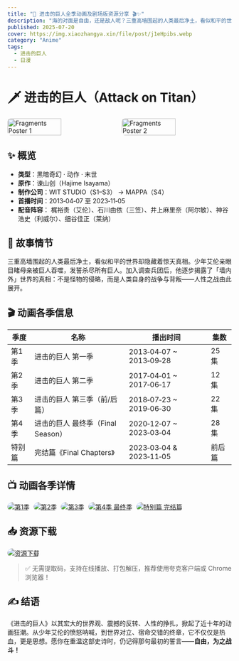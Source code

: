```yaml
---
title: "🎉 进击的巨人全季动画及剧场版资源分享 🎬✨"
description: "海的对面是自由，还是敌人呢？三重高墙围起的人类最后净土，看似和平的世界却隐藏着惊天真相。少年艾伦亲眼目睹母亲被巨人吞噬，发誓杀尽所有巨人。加入调查兵团后，他逐步揭露了「墙内外」世界的真相：不是怪物的侵略，而是人类自身的战争与背叛——人性之战由此展开。"
published: 2025-07-20
cover: https://img.xiaozhangya.xin/file/post/j1eHpibs.webp
category: "Anime"
tags:
  - 进击的巨人
  - 日漫
---
```


# 🗡️ **进击的巨人（Attack on Titan）**
<div style="display:flex; gap:10px; flex-wrap:wrap; justify-content:center;">
  <img src="https://picbed.xiaozhangya.xin/picbed/20250716180309140.jpg" alt="Fragments Poster 1" style="width:49%; border-radius:8px;" />
  <img src="https://picbed.xiaozhangya.xin/picbed/20250716180313745.jpg" alt="Fragments Poster 2" style="width:49%; border-radius:8px;" />
</div>

## ✨ 概览
- **类型**：黑暗奇幻 · 动作 · 末世  
- **原作**：谏山创（Hajime Isayama）  
- **制作公司**：WIT STUDIO（S1–S3） → MAPPA（S4）  
- **首播时间**：2013‑04‑07 至 2023‑11‑05  
- **配音阵容**：
梶裕贵（艾伦）、石川由依（三笠）、井上麻里奈（阿尔敏）、神谷浩史（利威尔）、细谷佳正（莱纳）

## 🧱 故事情节
三重高墙围起的人类最后净土，看似和平的世界却隐藏着惊天真相。少年艾伦亲眼目睹母亲被巨人吞噬，发誓杀尽所有巨人。加入调查兵团后，他逐步揭露了「墙内外」世界的真相：不是怪物的侵略，而是人类自身的战争与背叛——人性之战由此展开。
## 🎬 动画各季信息
| **季度**   | **名称**                              | **播出时间**                | **集数**   |
| ------ | --------------------------------- | ----------------------- | ------ |
| 第1季  | 进击的巨人 第一季                 | 2013‑04‑07 ~ 2013‑09‑28 | 25 集  |
| 第2季  | 进击的巨人 第二季                 | 2017‑04‑01 ~ 2017‑06‑17 | 12 集  |
| 第3季  | 进击的巨人 第三季（前/后篇）      | 2018‑07‑23 ~ 2019‑06‑30 | 22 集  |
| 第4季  | 进击的巨人 最终季（Final Season） | 2020‑12‑07 ~ 2023‑03‑04 | 28 集  |
| 特别篇 | 完结篇《Final Chapters》          | 2023‑03‑04 & 2023‑11‑05 | 前后篇 |

## 📺 动画各季详情
<div>
<a href="https://www.themoviedb.org/tv/1429/season/1?language=zh-CN" target="_blank" style="display:inline-block; margin-right:5px;">
  <img
    src="https://img.shields.io/badge/第1季-TMDB-blue?style=for-the-badge"
    alt="第1季"
    style="border-radius:12px;" />
</a>
<a href="https://www.themoviedb.org/tv/1429/season/2?language=zh-CN" target="_blank" style="display:inline-block; margin-right:5px;">
  <img
    src="https://img.shields.io/badge/第2季-TMDB-green?style=for-the-badge"
    alt="第2季"
    style="border-radius:12px;" />
</a>
<a href="https://www.themoviedb.org/tv/1429/season/3?language=zh-CN" target="_blank" style="display:inline-block; margin-right:5px;">
  <img
    src="https://img.shields.io/badge/第3季-TMDB-orange?style=for-the-badge"
    alt="第3季"
    style="border-radius:12px;" />
</a>
<a href="https://www.themoviedb.org/tv/1429/season/4?language=zh-CN" target="_blank" style="display:inline-block; margin-right:5px;">
  <img
    src="https://img.shields.io/badge/最终季-TMDB-red?style=for-the-badge"
    alt="第4季 最终季"
    style="border-radius:12px;" />
</a>
<a href="https://www.themoviedb.org/tv/1429/season/0?language=zh-CN" target="_blank" style="display:inline-block;">
  <img
    src="https://img.shields.io/badge/完结篇-特别篇-yellow?style=for-the-badge"
    alt="特别篇 完结篇"
    style="border-radius:12px;" />
</a>
</div>

## 📥 资源下载

<div>
<a href="https://pan.quark.cn/s/3445f199258b" target="_blank" style="display:inline-block; margin-right:5px;">
  <img
    src="https://img.shields.io/badge/资源下载-夸克网盘-4CAF50?style=for-the-badge"
    alt="资源下载"
    style="border-radius:12px;" />
</a> 
</div>

> ✅ 无需提取码，支持在线播放、打包解压，推荐使用夸克客户端或 Chrome 浏览器！

## ✍️ 结语
《进击的巨人》以其宏大的世界观、震撼的反转、人性的挣扎，掀起了近十年的动画狂潮。从少年艾伦的愤怒呐喊，到世界对立、宿命交错的终章，它不仅仅是热血，更是思想。愿你在重温这部史诗时，仍记得那句最初的誓言——**自由，为之战斗！**
